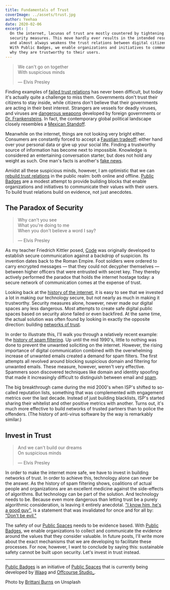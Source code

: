 ```yaml
---
title: Fundamentals of Trust
coverImage: ../assets/trust.jpg
author: Yeehaa
date: 2020-02-06
excerpt: |
  On the internet, lacunas of trust are mostly countered by tightening
  security measures. This move hardly ever results in the intended result,
  and almost always weakens the trust relations between digital citizens.
  With Public Badges, we enable organizations and initiatives to communicate 
  why they are trustworthy to their users.
---
```


> We can't go on together   
> With suspicious minds   
>
> &mdash; Elvis Presley

Finding examples of [failed trust
relations](https://www.theguardian.com/music/2016/apr/29/beyonce-lemonade-jay-z-explainer)
has never been difficult, but today it's actually quite a challenge to miss
them. Governments don't trust their citizens to stay inside, while citizens
don't believe that their governments are acting in their best interest.
Strangers are vessels for deadly viruses, and viruses are [dangerous
weapons](https://www.nytimes.com/2011/12/21/health/fearing-terrorism-us-asks-journals-to-censor-articles-on-virus.html?_r=1&scp=1&sq=grady,%20fauci&st=cse)
developed by foreign governments or [Dr.
Frankensteins](https://en.wikipedia.org/wiki/The_Clones_of_Dr._Funkenstein). In
fact, the contemporary global political landscape closely resembles a [Mexican
Standoff](https://en.wikipedia.org/wiki/Mexican_standoff).

Meanwhile on the internet, things are not looking very bright either. Consumers
are constantly forced to accept a [Faustian
tradeoff](https://www.scribd.com/doc/315846903/Dr-Faust-s-Internet-Dilemma):
either hand over your personal data or give up your social life. Finding a
trustworthy source of information has become next to impossible. Knowledge is
considered an entertaining conversation starter, but does not hold any weight as
such. One man's facts is another's [fake
news](https://www.vanityfair.com/news/2020/03/jared-kushner-coronavirus-fake-news).

Amidst all these suspicious minds, however, I am optimistic that we can [rebuild
trust
relations](https://www.vulture.com/2018/06/beyonce-and-jay-z-everything-is-love-guide.html)
in the public realm: both online and offline. [Public
Badges](https://github.com/OffCourse/public-badges) are a modest attempt to
provide building blocks that enable organizations and initiatives to
communicate their values with their users. To build trust relations build on
evidence, not just anecdotes.


## The Paradox of Security

> Why can't you see  
> What you're doing to me   
> When you don't believe a word I say?    
>
> &mdash; Elvis Presley

As my teacher Friedrich Kittler posed,
[Code](https://mitpress.universitypressscholarship.com/view/10.7551/mitpress/9780262062749.001.0001/upso-9780262062749-chapter-6)
was originally developed to establish secure communication against a backdrop of
suspicion. Its invention dates back to the Roman Empire. Foot soldiers were
ordered to carry encrypted messages &mdash; that they could not decypher
themselves &mdash; between higher officers that were entrusted with secret
key. They thereby actively performed the paradox that holds the internet hostage
today: a secure network of communication comes at the expense of trust.

Looking back at the [history of the
internet](https://immerse.news/25-years-of-internet-its-broken-but-we-can-fix-it-24d46ccfc475),
it is easy to see that we invested a lot in making our technology secure, but
not nearly as much in making it trustworthy. Security measures alone, however,
never made our digital spaces any less dangerous. Most attempts to create safe
digital public spaces based on security alone failed or even backfired. At the
same time, the actual solution was often found by looking in exactly the
opposite direction: building [networks of
trust](https://cheerleading.lovetoknow.com/Cheerleading_Pyramids).

In order to illustrate this, I'll walk you through a relatively recent example:
the [history of spam
filtering](https://emarsys.com/learn/blog/a-brief-history-of-spam-filtering-and-deliverability-gunter-haselberger/).
Up until the mid 1990's, little to nothing was done to prevent the unwanted
soliciting on the internet. However, the rising importance of digital
communication combined with the overwhelming increase of unwanted emails created
a demand for spam filters. The first attempts all revolved around blocking
suspicious domain and filtering for unwanted emails. These measure, however,
weren't very effective. Spammers soon discovered techniques like domain and
identity spoofing that made it increasingly difficult to distinguish between
email and
[spam](https://www.frolichawaii.com/stories/okinawas-potama-spam-musubi-sandwiches-are-coming-waikiki).

The big breakthrough came during the mid 2000's when ISP's shifted to so-called
reputation lists, something that was complemented with engagement metrics over
the last decade. Instead of just building blacklists, ISP's started sharing
their whitelist and other positive metrics with another. Turns out, it's much
more effective to build networks of trusted partners than to police the
offenders. (The history of anti-virus software by the way is remarkably
similar.)


## Invest in Trust

> And we can't build our dreams    
> On suspicious minds    
>
> &mdash; Elvis Presley

In order to make the internet more safe, we have to invest in building networks
of trust. In order to achieve this, technology alone can never be the answer. As
the history of spam filtering shows, coalitions of actual people and
organizations are an excellent medicine against the side-effects of algorithms.
But technology can be part of the solution. And technology needs to be. Because
even more dangerous than letting trust be a purely algorithmic consideration, is
leaving it entirely anecdotal. ["I know him, he's a good
guy"](https://www.sheknows.com/health-and-wellness/articles/989101/10-ways-to-tell-if-he-is-a-good-guy/),
is a statement that was invalidated for once and for all by: ["Don't be
evil."](https://gizmodo.com/google-removes-nearly-all-mentions-of-dont-be-evil-from-1826153393)

The safety of our [Public Spaces](https://publicspaces.net) needs to be evidence
based. With [Public Badges](https://github.com/OffCourse/public-badges), we
enable organizations to collect and communicate the evidence around the values
that they consider valuable. In future posts, I'll write more about the exact
mechanisms that we are developing to facilitate these processes. For now,
however, I want to conclude by saying this:
sustainable safety cannot be built upon security. Let's invest in trust instead.

---
[Public Badges](https://github.com/OffCourse/public-badges) is an initiative of
[Public Spaces](https://publicspaces.net) that is currently being developed by
[Waag](https://waag.org) and [Offcourse Studio_](https://offcourse-studio.com).


Photo by [Brittani Burns](https://unsplash.com/@brittaniburns?utm_medium=referral&amp;utm_campaign=photographer-credit&amp;utm_content=creditBadge) on Unsplash
